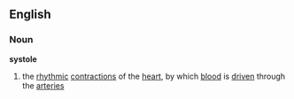 ==English==
===Noun===
{{wikipedia}}
'''systole'''
#the [[rhythmic]] [[contraction]]s of the [[heart]], by which [[blood]] is [[driven]] through the [[arteries]]